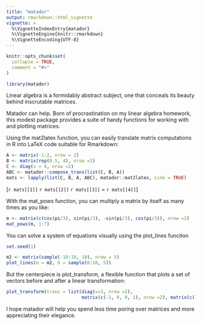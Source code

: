 ```yaml
---
title: "matador"
output: rmarkdown::html_vignette
vignette: >
  %\VignetteIndexEntry{matador}
  %\VignetteEngine{knitr::rmarkdown}
  %\VignetteEncoding{UTF-8}
---
```


```r
knitr::opts_chunk$set(
  collapse = TRUE,
  comment = "#>"
)
```

```r
library(matador)
```
Linear algebra is a formidably abstract subject, one that conceals its beauty behind inscrutable matrices.

Matador can help. Born of procrastination on my linear algebra homework, this modest package provides a suite of handy functions for working with and plotting matrices.

Using the mat2latex function, you can easily translate matrix computations in R into LaTeX code suitable for Rmarkdown:
```r
A <- matrix(-1:2, nrow = 2)
B <- matrix(rep(0.5, 4), nrow =2)
C <- diag(x = 4, nrow =2)
ABC <- matador::compose_trans(list(C, B, A))
mats <- lapply(list(C, B, A, ABC), matador::mat2latex, sink = TRUE) 
```

\[`r mats[[1]]` `r mats[[2]]` `r mats[[3]]` = `r mats[[4]]`\]


With the mat_pows function, you can multiply a matrix by itself as many times as you like:
```r

m <- matrix(c(cos(pi/3), sin(pi/3), -sin(pi/3), cos(pi/3)), nrow =2)
mat_pows(m, 1:7)
```
You can solve a system of equations visually using the plot_lines funciton
```r
set.seed(1)

m2 <- matrix(sample(-10:10, 10), nrow = 5)
plot_lines(m = m2, b = sample(0:10, 5))
```

But the centerpiece is plot_transform, a flexible function that plots a set of vectors before and after a linear transformation:
```r
plot_transform(trans = list(diag(x=3, nrow =2), 
                            matrix(c(-1, 0, 0, 1), nrow =2), matrix(c(1, 0, 2, 1), nrow = 2)))
```

I hope matador will help you spend less time poring over matrices and more appreciating their elegance.
